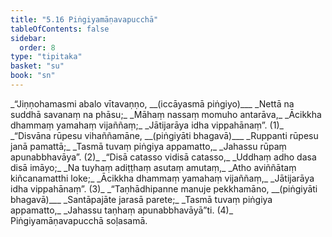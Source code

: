 ```yaml
---
title: "5.16 Piṅgiyamāṇavapucchā"
tableOfContents: false
sidebar:
  order: 8
type: "tipitaka"
basket: "su"
book: "sn"
---
```



<DynamicBreadcrumb />

<Division number="1127" book="sn" bookNo="18" page="448">

<Paragraph number="1328" type="verses" book="sn">
_“Jiṇṇohamasmi abalo vītavaṇṇo, __(iccāyasmā piṅgiyo)___  
_Nettā na suddhā savanaṃ na phāsu;_  
_Māhaṃ nassaṃ momuho antarāva,_  
_Ācikkha dhammaṃ yamahaṃ vijaññaṃ;_  
_Jātijarāya idha vippahānaṃ”. (1)_  

</Paragraph>

</Division>
<Division number="1128" book="sn" bookNo="18" page="448">

<Paragraph number="1329" type="verses" book="sn">
_“Disvāna rūpesu vihaññamāne, __(piṅgiyāti bhagavā)___  
_Ruppanti rūpesu janā pamattā;_  
_Tasmā tuvaṃ piṅgiya appamatto,_  
_Jahassu rūpaṃ apunabbhavāya”. (2)_  

</Paragraph>

</Division>
<Division number="1129" book="sn" bookNo="18" page="448">

<Paragraph number="1330" type="verses" book="sn">
_“Disā catasso vidisā catasso,_  
_Uddhaṃ adho dasa disā imāyo;_  
_Na tuyhaṃ adiṭṭhaṃ asutaṃ amutaṃ,_  
_Atho aviññātaṃ kiñcanamatthi loke;_  
_Ācikkha dhammaṃ yamahaṃ vijaññaṃ,_  
_Jātijarāya idha vippahānaṃ”. (3)_  

</Paragraph>

</Division>
<Division number="1130" book="sn" bookNo="18" page="448">

<Paragraph number="1331" type="verses" book="sn">
_“Taṇhādhipanne manuje pekkhamāno, __(piṅgiyāti bhagavā)___  
_Santāpajāte jarasā parete;_  
_Tasmā tuvaṃ piṅgiya appamatto,_  
_Jahassu taṇhaṃ apunabbhavāyā”ti. (4)_  


</Paragraph>
</Division>

<Paragraph number="1332" type="center" book="sn">
Piṅgiyamāṇavapucchā soḷasamā.
</Paragraph>